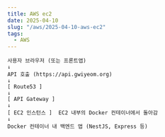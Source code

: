```yaml
---
title: AWS ec2
date: 2025-04-10
slug: "/aws/2025-04-10-aws-ec2"
tags:
  - AWS
---
```




```
사용자 브라우저 (또는 프론트앱)
↓
API 호출 (https://api.gwiyeom.org)
↓
[ Route53 ]
↓
[ API Gateway ]
↓
[ EC2 인스턴스 ]  EC2 내부의 Docker 컨테이너에서 돌아감
↓
Docker 컨테이너 내 백엔드 앱 (NestJS, Express 등)
```